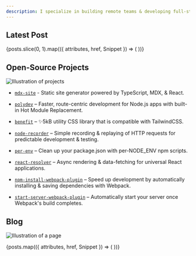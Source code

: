 ```yaml
---
description: I specialize in building remote teams & developing full-stack applications with technologies such as TypeScript, React, & GraphQL.
---
```


## Latest Post

<section>
  {posts.slice(0, 1).map(({ attributes, href, Snippet }) => (
    <Card cta="Read →" href={href} key={href} title={attributes.title}>
      <Snippet />
    </Card>
  ))}
</section>

## Open-Source Projects

![Illustration of projects](undraw_portfolio_update_nqhs.svg)

- [`mdx-site`](https://github.com/ericclemmons/mdx-site) - Static site generator powered by TypeScript, MDX, & React.

- [`polydev`](https://github.com/ericclemmons/polydev) – Faster, route-centric development for Node.js apps with built-in Hot Module Replacement.

- [`benefit`](https://benefit.netlify.com/) – ✨5kB utility CSS library that is compatible with TailwindCSS.

- [`node-recorder`](https://github.com/ericclemmons/node-recorder) – Simple recording & replaying of HTTP requests for predictable development & testing.

- [`per-env`](https://github.com/ericclemmons/per-env) – Clean up your package.json with per-NODE_ENV npm scripts.

- [`react-resolver`](https://github.com/ericclemmons/react-resolver) – Async rendering & data-fetching for universal React applications.

- [`npm-install-webpack-plugin`](https://github.com/webpack-contrib/npm-install-webpack-plugin) – Speed up development by automatically installing & saving dependencies with Webpack.

- [`start-server-webpack-plugin`](https://github.com/ericclemmons/start-server-webpack-plugin) – Automatically start your server once Webpack's build completes.

## Blog

![Illustration of a page](undraw_online_page_cq94.svg)

<section>
  {posts.map(({ attributes, href, Snippet }) => (
    <Card cta="Read →" href={href} key={href} title={attributes.title}>
      <Snippet />
    </Card>
  ))}
</section>
